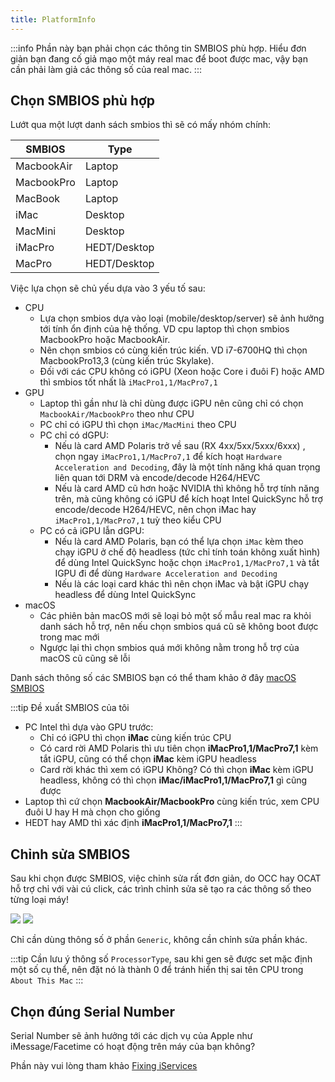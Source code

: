 ```yaml
---
title: PlatformInfo
---
```



:::info
Phần này bạn phải chọn các thông tin SMBIOS phù hợp. Hiểu đơn giản bạn đang cố giả mạo một máy real mac để boot được mac, vậy bạn cần phải làm giả các thông số của real mac.
:::

## Chọn SMBIOS phù hợp

Lướt qua một lượt danh sách smbios thì sẽ có mấy nhóm chính:

| SMBIOS     | Type         |
| ---------- | ------------ |
| MacbookAir | Laptop       |
| MacbookPro | Laptop       |
| MacBook    | Laptop       |
| iMac       | Desktop      |
| MacMini    | Desktop      |
| iMacPro    | HEDT/Desktop |
| MacPro     | HEDT/Desktop |


Việc lựa chọn sẽ chủ yếu dựa vào 3 yếu tố sau:

- CPU
  - Lựa chọn smbios dựa vào loại (mobile/desktop/server) sẽ ảnh hưởng tới tính ổn định của hệ thống. VD cpu laptop thì chọn smbios MacbookPro hoặc MacbookAir.
  - Nên chọn smbios có cùng kiến trúc kiến. VD i7-6700HQ thì chọn MacbookPro13,3 (cùng kiến trúc Skylake).
  - Đối với các CPU không có iGPU (Xeon hoặc Core i đuôi F) hoặc AMD thì smbios tốt nhất là `iMacPro1,1/MacPro7,1`
- GPU
  - Laptop thì gần như là chỉ dùng được iGPU nên cũng chỉ có chọn `MacbookAir/MacbookPro` theo như CPU
  - PC chỉ có iGPU thì chọn `iMac/MacMini` theo CPU
  - PC chỉ có dGPU:
    - Nếu là card AMD Polaris trở về sau (RX 4xx/5xx/5xxx/6xxx) , chọn ngay `iMacPro1,1/MacPro7,1` để kích hoạt `Hardware Acceleration and Decoding`, đây là một tính năng khá quan trọng liên quan tới DRM và encode/decode H264/HEVC
    - Nếu là card AMD cũ hơn hoặc NVIDIA thì không hỗ trợ tính năng trên, mà cũng không có iGPU để kích hoạt Intel QuickSync hỗ trợ encode/decode H264/HEVC, nên chọn iMac hay `iMacPro1,1/MacPro7,1` tuỳ theo kiểu CPU
  - PC có cả iGPU lẫn dGPU:
    - Nếu là card AMD Polaris, bạn có thể lựa chọn `iMac` kèm theo chạy iGPU ở chế độ headless (tức chỉ tính toán không xuất hình) để dùng Intel QuickSync hoặc chọn `iMacPro1,1/MacPro7,1` và tắt IGPU đi để dùng `Hardware Acceleration and Decoding`
    - Nếu là các loại card khác thì nên chọn iMac và bật iGPU chạy headless để dùng Intel QuickSync
- macOS
  - Các phiên bản macOS mới sẽ loại bỏ một số mẫu real mac ra khỏi danh sách hỗ trợ, nên nếu chọn smbios quá cũ sẽ không boot được trong mac mới
  - Ngược lại thì chọn smbios quá mới không nằm trong hỗ trợ của macOS cũ cũng sẽ lỗi

Danh sách thông số các SMBIOS bạn có thể tham khảo ở đây [macOS SMBIOS](https://dortania.github.io/OpenCore-Install-Guide/extras/smbios-support.html#macos-smbios-list)

:::tip Đề xuất SMBIOS của tôi
+ PC Intel thì dựa vào GPU trước:
  + Chỉ có iGPU thì chọn **iMac** cùng kiến trúc CPU
  + Có card rời AMD Polaris thì ưu tiên chọn **iMacPro1,1/MacPro7,1** kèm tắt iGPU, cũng có thể chọn **iMac** kèm iGPU headless
  + Card rời khác thì xem có iGPU Không? Có thì chọn **iMac** kèm iGPU headless, không có thì chọn **iMac/iMacPro1,1/MacPro7,1** gì cũng được
+ Laptop thì cứ chọn **MacbookAir/MacbookPro** cùng kiến trúc, xem CPU đuôi U hay H mà chọn cho giống
+ HEDT hay AMD thì xác định **iMacPro1,1/MacPro7,1**
:::

## Chỉnh sửa SMBIOS

Sau khi chọn được SMBIOS, việc chỉnh sửa rất đơn giản, do OCC hay OCAT hỗ trợ chỉ với vài cú click, các trình chỉnh sửa sẽ tạo ra các thông số theo từng loại máy! 

<Tabs>
  <TabItem value="occ" label="OCC" default>
    <img src="/img/docs/opencore-config/occ-pi.png" />
  </TabItem>
  <TabItem value="ocat" label="OCAT">
    <img src="/img/docs/opencore-config/ocat-pi.png" />
  </TabItem>
</Tabs>

Chỉ cần dùng thông số ở phần `Generic`, không cần chỉnh sửa phần khác.

:::tip
Cần lưu ý thông số `ProcessorType`, sau khi gen sẽ được set mặc định một số cụ thể, nên đặt nó là thành 0 để tránh hiển thị sai tên CPU trong `About This Mac`
:::

## Chọn đúng Serial Number

Serial Number sẽ ảnh hưởng tới các dịch vụ của Apple như iMessage/Facetime có hoạt động trên máy của bạn không?

Phần này vui lòng tham khảo [Fixing iServices](/docs/post-install/fixing-iservices)

